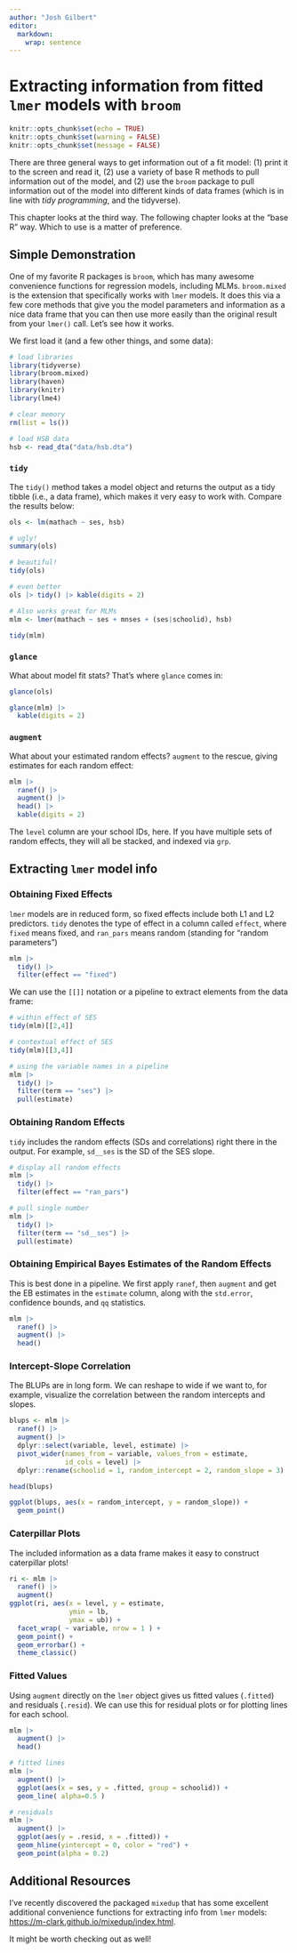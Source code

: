 ```yaml
---
author: "Josh Gilbert"
editor: 
  markdown: 
    wrap: sentence
---
```


# Extracting information from fitted `lmer` models with `broom` {#sec-broom}

```r
knitr::opts_chunk$set(echo = TRUE)
knitr::opts_chunk$set(warning = FALSE)
knitr::opts_chunk$set(message = FALSE)
```

There are three general ways to get information out of a fit model: (1) print it to the screen and read it, (2) use a variety of base R methods to pull information out of the model, and (2) use the `broom` package to pull information out of the model into different kinds of data frames (which is in line with *tidy programming*, and the tidyverse).

This chapter looks at the third way.
The following chapter looks at the "base R" way.
Which to use is a matter of preference.

## Simple Demonstration

One of my favorite R packages is `broom`, which has many awesome convenience functions for regression models, including MLMs.
`broom.mixed` is the extension that specifically works with `lmer` models.
It does this via a few core methods that give you the model parameters and information as a nice data frame that you can then use more easily than the original result from your `lmer()` call.
Let's see how it works.

We first load it (and a few other things, and some data):

```r
# load libraries
library(tidyverse)
library(broom.mixed)
library(haven)
library(knitr)
library(lme4)

# clear memory
rm(list = ls())

# load HSB data
hsb <- read_dta("data/hsb.dta")
```

### `tidy`

The `tidy()` method takes a model object and returns the output as a tidy tibble (i.e., a data frame), which makes it very easy to work with.
Compare the results below:

```r
ols <- lm(mathach ~ ses, hsb)

# ugly!
summary(ols)

# beautiful!
tidy(ols)

# even better
ols |> tidy() |> kable(digits = 2)

# Also works great for MLMs
mlm <- lmer(mathach ~ ses + mnses + (ses|schoolid), hsb)

tidy(mlm)
```

### `glance`

What about model fit stats?
That's where `glance` comes in:

```r
glance(ols)

glance(mlm) |> 
  kable(digits = 2)
```

### `augment`

What about your estimated random effects?
`augment` to the rescue, giving estimates for each random effect:

```r
mlm |> 
  ranef() |> 
  augment() |> 
  head() |> 
  kable(digits = 2)
```

The `level` column are your school IDs, here.
If you have multiple sets of random effects, they will all be stacked, and indexed via `grp`.

## Extracting `lmer` model info

### Obtaining Fixed Effects

`lmer` models are in reduced form, so fixed effects include both L1 and L2 predictors.
`tidy` denotes the type of effect in a column called `effect`, where `fixed` means fixed, and `ran_pars` means random (standing for "random parameters")

```r
mlm |> 
  tidy() |> 
  filter(effect == "fixed")
```

We can use the `[[]]` notation or a pipeline to extract elements from the data frame:

```r
# within effect of SES
tidy(mlm)[[2,4]]

# contextual effect of SES
tidy(mlm)[[3,4]]

# using the variable names in a pipeline
mlm |> 
  tidy() |> 
  filter(term == "ses") |> 
  pull(estimate)
```

### Obtaining Random Effects

`tidy` includes the random effects (SDs and correlations) right there in the output.
For example, `sd__ses` is the SD of the SES slope.

```r
# display all random effects
mlm |> 
  tidy() |> 
  filter(effect == "ran_pars")

# pull single number
mlm |> 
  tidy() |> 
  filter(term == "sd__ses") |> 
  pull(estimate)
```

### Obtaining Empirical Bayes Estimates of the Random Effects

This is best done in a pipeline.
We first apply `ranef`, then `augment` and get the EB estimates in the `estimate` column, along with the `std.error`, confidence bounds, and `qq` statistics.

```r
mlm |> 
  ranef() |> 
  augment() |> 
  head()
```

### Intercept-Slope Correlation

The BLUPs are in long form.
We can reshape to wide if we want to, for example, visualize the correlation between the random intercepts and slopes.

```r
blups <- mlm |> 
  ranef() |> 
  augment() |> 
  dplyr::select(variable, level, estimate) |> 
  pivot_wider(names_from = variable, values_from = estimate,
              id_cols = level) |> 
  dplyr::rename(schoolid = 1, random_intercept = 2, random_slope = 3)

head(blups)

ggplot(blups, aes(x = random_intercept, y = random_slope)) +
  geom_point()
```

### Caterpillar Plots

The included information as a data frame makes it easy to construct caterpillar plots!

```r
ri <- mlm |> 
  ranef() |> 
  augment() 
ggplot(ri, aes(x = level, y = estimate,
               ymin = lb,
               ymax = ub)) +
  facet_wrap( ~ variable, nrow = 1 ) +
  geom_point() +
  geom_errorbar() +
  theme_classic()
```

### Fitted Values

Using `augment` directly on the `lmer` object gives us fitted values (`.fitted`) and residuals (`.resid`).
We can use this for residual plots or for plotting lines for each school.

```r
mlm |> 
  augment() |> 
  head()

# fitted lines
mlm |> 
  augment() |> 
  ggplot(aes(x = ses, y = .fitted, group = schoolid)) +
  geom_line( alpha=0.5 )

# residuals
mlm |> 
  augment() |> 
  ggplot(aes(y = .resid, x = .fitted)) +
  geom_hline(yintercept = 0, color = "red") +
  geom_point(alpha = 0.2)
```

## Additional Resources

I've recently discovered the packaged `mixedup` that has some excellent additional convenience functions for extracting info from `lmer` models: <https://m-clark.github.io/mixedup/index.html>.

It might be worth checking out as well!
